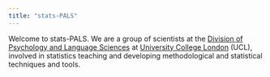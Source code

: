 ```yaml
---
title: "stats-PALS"
---
```


Welcome to stats-PALS. We are a group of scientists at the [Division of Psychology and Language Sciences](https://www.ucl.ac.uk/pals/)  at [University College London](https://www.ucl.ac.uk) (UCL), involved in statistics teaching and developing methodological and statistical techniques and tools.
